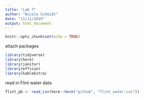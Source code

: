 ```yaml
---
title: "Lab 7"
author: "Nicole Schmidt"
date: "11/11/2019"
output: html_document
---
```


```r
knitr::opts_chunk$set(echo = TRUE)
```




attach packages
```r

library(tidyverse)
library(here)
library(janitor)
library(effsize)
library(kableExtra)
```

read in Flint water data
```r

flint_pb <- read_csv(here::here("github", "flint_water.csv"))

```

